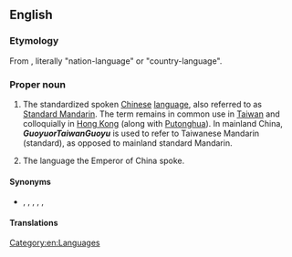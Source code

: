 {{also|guòyù|guòyú|guóyǔ}}

==English==

===Etymology===
From {{etyl|cmn|en}} {{zh-l|國語|tr=Guóyǔ}}, literally "nation-language" or "country-language".

===Proper noun===
{{en-proper noun}}
{{wikipedia}}

# The standardized spoken [[Chinese]] [[language]], also referred to as [[Standard Mandarin]]. The term remains in common use in [[Taiwan]] and colloquially in [[Hong Kong]] (along with [[Putonghua]]). In mainland China, '''''Guoyu''''' or ''Taiwan '''Guoyu''''' is used to refer to Taiwanese Mandarin (standard), as opposed to mainland standard Mandarin.
# {{lb|en|historical}} The language the Emperor of China spoke.

====Synonyms====
* {{sense|standardized spoken Chinese}} {{l|en|Mandarin}}, {{l|en|Mandarin Chinese}}, {{l|en|Standard Mandarin}}, {{l|en|Standard Spoken Chinese}}, {{l|en|Standard Chinese}}, {{l|en|Putonghua}}

====Translations====
{{trans-see|Mandarin}}

[[Category:en:Languages]]